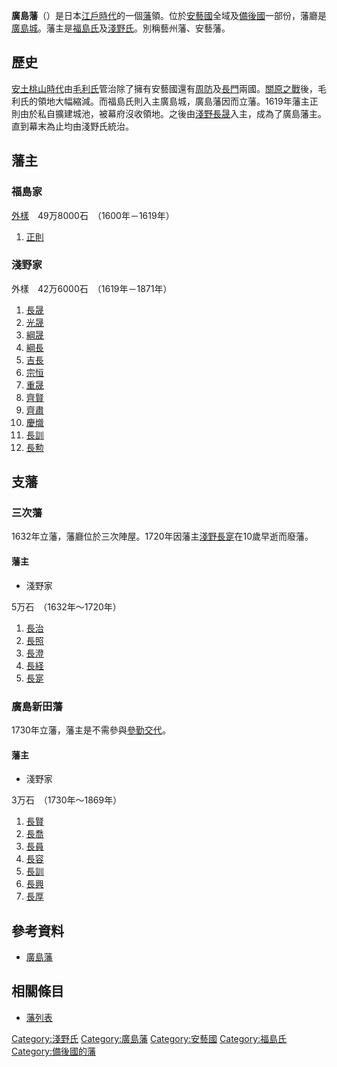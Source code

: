 {{Location map |Japan
|label=廣島藩<br>外様<br>42萬6千石
|lat_deg=34|lat_min=24|lat_sec=10.13
|lon_deg=132|lon_min=27|lon_sec=32.28
|position=right
|width=250
|caption=廣島藩的位置
|mark=Alex K Hiroshima Asano kamon.svg
|marksize=10
}}
'''廣島藩'''（{{jpn|j=広島藩|hg=ひろしまはん|rm=Hiroshima han|f=y}}）是日本[[江戶時代|江戶時代]]的一個[[藩_(日本)|藩]]領。位於[[安藝國|安藝國]]全域及[[備後國|備後國]]一部份，藩廳是[[廣島城|廣島城]]。藩主是[[福島氏|福島氏]]及[[淺野氏|淺野氏]]。別稱藝州藩、安藝藩。

==歷史==
[[安土桃山時代|安土桃山時代]]由[[毛利氏|毛利氏]]管治除了擁有安藝國還有[[周防國|周防]]及[[長門國|長門]]兩國。[[關原之戰|關原之戰]]後，毛利氏的領地大幅縮減。而福島氏則入主廣島城，廣島藩因而立藩。1619年藩主正則由於私自擴建城池，被幕府沒收領地。之後由[[淺野長晟|淺野長晟]]入主，成為了廣島藩主。直到幕末為止均由淺野氏統治。

==藩主==
===福島家===
[[外樣大名|外樣]]　49万8000石　（1600年－1619年）
#[[福島正則|正則]]

===淺野家===
外樣　42万6000石　（1619年－1871年）
#[[淺野長晟|長晟]]
#[[淺野光晟|光晟]]
#[[淺野綱晟|綱晟]]
#[[淺野綱長|綱長]]
#[[淺野吉長|吉長]]
#[[淺野宗恒|宗恒]]
#[[淺野重晟|重晟]]
#[[淺野齊賢|齊賢]]
#[[淺野齊肅|齊肅]]
#[[淺野慶熾|慶熾]]
#[[淺野長訓|長訓]]
#[[淺野長勲|長勲]]

==支藩==
===三次藩===
1632年立藩，藩廳位於三次陣屋。1720年因藩主[[淺野長寔|淺野長寔]]在10歲早逝而廢藩。
====藩主====
*淺野家
5万石　（1632年～1720年）
#[[淺野長治|長治]]
#[[淺野長照|長照]]
#[[淺野長澄|長澄]]
#[[淺野長經|長経]]
#[[淺野長寔|長寔]]

===廣島新田藩===
1730年立藩，藩主是不需參與[[參勤交代|參勤交代]]。
====藩主====
*淺野家
3万石　（1730年～1869年）
#[[淺野長賢_(廣島新田藩主)|長賢]]
#[[淺野長喬|長喬]]
#[[淺野長員|長員]]
#[[淺野長容|長容]]
#[[淺野長訓|長訓]]
#[[淺野長勲|長興]]
#[[淺野長厚|長厚]]

==參考資料==
*[http://www.asahi-net.or.jp/~me4k-skri/han/chugoku/hirosima.html 廣島藩] {{Wayback|url=http://www.asahi-net.or.jp/~me4k-skri/han/chugoku/hirosima.html |date=20160304205746 }}

==相關條目==
* [[藩列表|藩列表]]

{{江戶時代的藩}}

{{DEFAULTSORT:Hiroshima-han}}

[[Category:淺野氏|Category:淺野氏]]
[[Category:廣島藩|Category:廣島藩]]
[[Category:安藝國|Category:安藝國]]
[[Category:福島氏|Category:福島氏]]
[[Category:備後國的藩|Category:備後國的藩]]